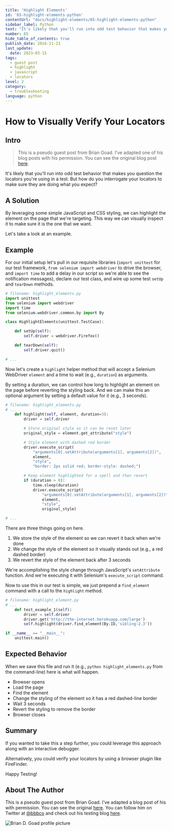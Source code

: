 ```yaml
---
title: 'Highlight Elements'
id: '65-highlight-elements-python'
contentUrl: "docs/highlight-elements/65-highlight-elements-python"
sidebar_label: Python
text: "It's likely that you'll run into odd test behavior that makes you question the locators you're using in a test. But how do you interrogate your locators to make sure they are doing what you expect?"
number: 65
hide_table_of_contents: true
publish_date: 2016-11-23
last_update:
  date: 2023-03-15
tags:
  - guest post
  - highlight
  - javascript
  - locators
level: 2
category:
  - troubleshooting
language: python
---
```


# How to Visually Verify Your Locators

## Intro

>This is a pseudo guest post from Brian Goad. I've adapted one of his blog posts with his permission. You can see the original blog post [here](http://swdandruby.wordpress.com/2013/07/19/did-i-select-the-right-element/).

It's likely that you'll run into odd test behavior that makes you question the locators you're using in a test. But how do you interrogate your locators to make sure they are doing what you expect?

## A Solution

By leveraging some simple JavaScript and CSS styling, we can highlight the element on the page that we're targeting. This way we can visually inspect it to make sure it is the one that we want.

Let's take a look at an example.

## Example

For our initial setup let's pull in our requisite libraries (`import unittest` for our test framework, `from selenium import webdriver` to drive the browser, and `import time` to add a delay in our script so we're able to see the notification messages), declare our test class, and wire up some test `setUp` and `tearDown` methods.

```python
# filename: highlight_elements.py
import unittest
from selenium import webdriver
import time
from selenium.webdriver.common.by import By

class HighlightElements(unittest.TestCase):

    def setUp(self):
        self.driver = webdriver.Firefox()

    def tearDown(self):
        self.driver.quit()

# ...
```

Now let's create a `highlight` helper method that will accept a Selenium WebDriver `element` and a time to wait (e.g., `duration`) as arguments.

By setting a duration, we can control how long to highlight an element on the page before reverting the styling back. And we can make this an optional argument by setting a default value for it (e.g., 3 seconds).

```python
# filename: highlight_elements.py
# ...
    def highlight(self, element, duration=3):
        driver = self.driver

        # Store original style so it can be reset later
        original_style = element.get_attribute("style")

        # Style element with dashed red border
        driver.execute_script(
            "arguments[0].setAttribute(arguments[1], arguments[2])",
            element,
            "style",
            "border: 2px solid red; border-style: dashed;")

        # Keep element highlighted for a spell and then revert
        if (duration > 0):
            time.sleep(duration)
            driver.execute_script(
                "arguments[0].setAttribute(arguments[1], arguments[2])",
                element,
                "style",
                original_style)

# ...
```

There are three things going on here.

1. We store the style of the element so we can revert it back when we're done
2. We change the style of the element so it visually stands out (e.g., a red dashed border)
3. We revert the style of the element back after 3 seconds

We're accomplishing the style change through JavaScript's `setAttribute` function. And we're executing it with Selenium's `execute_script` command.

Now to use this in our test is simple, we just prepend a `find_element` command with a call to the `highlight` method.

```python
# filename: highlight_element.py
# ...
    def test_example_1(self):
        driver = self.driver
        driver.get('http://the-internet.herokuapp.com/large')
        self.highlight(driver.find_element(By.ID,'sibling-2.3'))

if __name__ == "__main__":
    unittest.main()
```

## Expected Behavior

When we save this file and run it (e.g., `python highlight_elements.py` from the command-line) here is what will happen.

- Browser opens
- Load the page
- Find the element
- Change the styling of the element so it has a red dashed-line border
- Wait 3 seconds
- Revert the styling to remove the border
- Browser closes

## Summary

If you wanted to take this a step further, you could leverage this approach along with an interactive debugger.

Alternatively, you could verify your locators by using a browser plugin like FireFinder.

Happy Testing!

## About The Author

This is a pseudo guest post from Brian Goad. I've adapted a blog post of his with permission. You can see the original [here](http://swdandruby.wordpress.com/2013/07/19/did-i-select-the-right-element/).  You can follow him on Twitter at [@bbbco](https://twitter.com/bbbco) and check out his testing blog [here](http://swdandruby.wordpress.com/).

![Brian D. Goad profile picture](/img/authors/brian-goad.jpeg#author-img 'a title')

